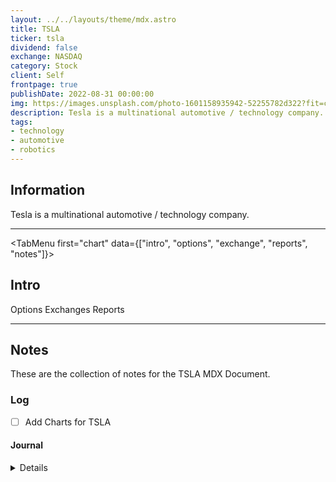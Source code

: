 ```yaml
---
layout: ../../layouts/theme/mdx.astro
title: TSLA
ticker: tsla
dividend: false
exchange: NASDAQ
category: Stock
client: Self
frontpage: true
publishDate: 2022-08-31 00:00:00
img: https://images.unsplash.com/photo-1601158935942-52255782d322?fit=crop&w=1400&h=700&q=75
description: Tesla is a multinational automotive / technology company.
tags:
- technology
- automotive
- robotics
---
```



## Information

Tesla is a multinational automotive / technology company.

---

<TabMenu first="chart" data={["intro", "options", "exchange", "reports", "notes"]}>
  <TabData tail="block" data="chart">
    <TradingView data="NASDAQ:TSLA" />
  </TabData>
  <TabData data="intro">

## Intro

</TabData>
  <TabData data="options">Options</TabData>
  <TabData data="exchange">Exchanges</TabData>
  <TabData data="reports">Reports</TabData>
  <TabData data="notes">

---

## Notes

These are the collection of notes for the TSLA MDX Document.

### Log

- [ ] Add Charts for TSLA

#### Journal

<Details data="2023-04-14">
Preparing the fintech information for $TSLA.
</Details>
</TabData>
</TabMenu>